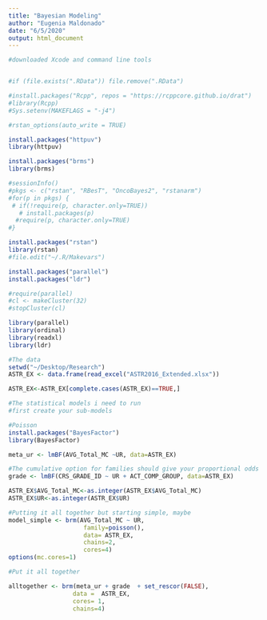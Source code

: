 ```yaml
---
title: "Bayesian Modeling"
author: "Eugenia Maldonado"
date: "6/5/2020"
output: html_document
---
```


```r
#downloaded Xcode and command line tools 


#if (file.exists(".RData")) file.remove(".RData")

#install.packages("Rcpp", repos = "https://rcppcore.github.io/drat")
#library(Rcpp)
#Sys.setenv(MAKEFLAGS = "-j4")

#rstan_options(auto_write = TRUE)

install.packages("httpuv")
library(httpuv)

install.packages("brms")
library(brms)

#sessionInfo()
#pkgs <- c("rstan", "RBesT", "OncoBayes2", "rstanarm")
#for(p in pkgs) {
 # if(!require(p, character.only=TRUE))
   # install.packages(p)
  #require(p, character.only=TRUE)
#}

install.packages("rstan")
library(rstan)
#file.edit("~/.R/Makevars")

install.packages("parallel")
install.packages("ldr")

#require(parallel)
#cl <- makeCluster(32)
#stopCluster(cl)

library(parallel)
library(ordinal)
library(readxl)
library(ldr)

#The data
setwd("~/Desktop/Research")
ASTR_EX <- data.frame(read_excel("ASTR2016_Extended.xlsx"))

ASTR_EX<-ASTR_EX[complete.cases(ASTR_EX)==TRUE,]


```


```r
#The statistical models i need to run
#first create your sub-models

#Poisson
install.packages("BayesFactor")
library(BayesFactor)

meta_ur <- lmBF(AVG_Total_MC ~UR, data=ASTR_EX)

#The cumulative option for families should give your proportional odds models 
grade <- lmBF(CRS_GRADE_ID ~ UR + ACT_COMP_GROUP, data=ASTR_EX) 

ASTR_EX$AVG_Total_MC<-as.integer(ASTR_EX$AVG_Total_MC)
ASTR_EX$UR<-as.integer(ASTR_EX$UR)

#Putting it all together but starting simple, maybe
model_simple <- brm(AVG_Total_MC ~ UR,       
                     family=poisson(),
                     data= ASTR_EX,
                     chains=2,
                     cores=4)
options(mc.cores=1)

#Put it all together

alltogether <- brm(meta_ur + grade  + set_rescor(FALSE),
                  data =  ASTR_EX,
                  cores= 1,
                  chains=4)






```

